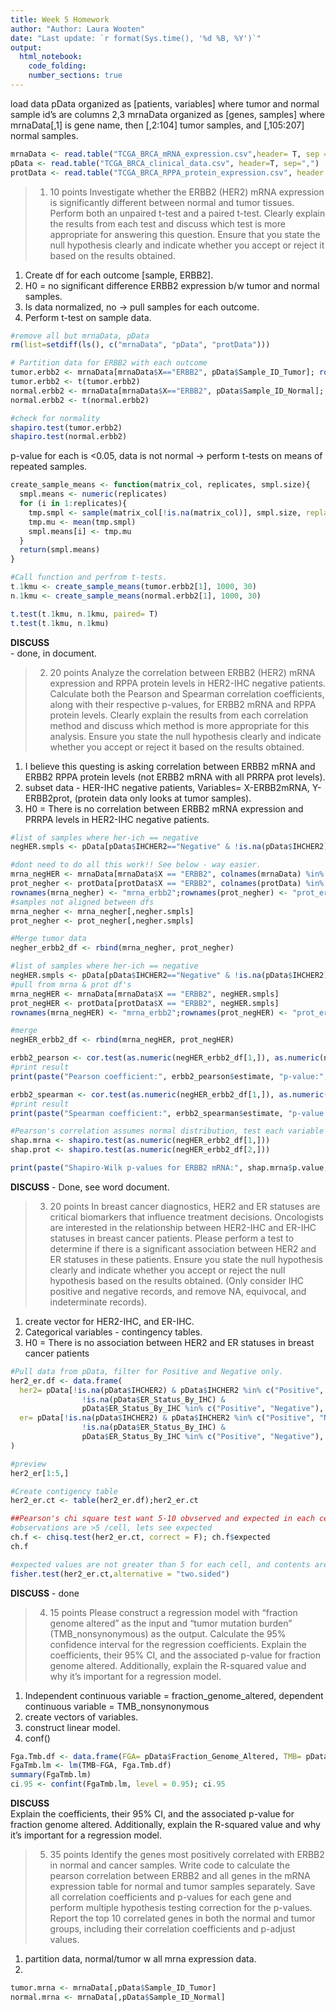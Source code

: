 ```yaml
---
title: Week 5 Homework 
author: "Author: Laura Wooten"
date: "Last update: `r format(Sys.time(), '%d %B, %Y')`" 
output: 
  html_notebook:
    code_folding: 
    number_sections: true
---
```

load data
pData organized as [patients, variables] where tumor and normal sample id's are columns 2,3
mrnaData organized as [genes, samples] where mrnaData[,1] is gene name, then [,2:104] tumor samples, and [,105:207] normal samples.  
```r
mrnaData <- read.table("TCGA_BRCA_mRNA_expression.csv",header= T, sep = ",")
pData <- read.table("TCGA_BRCA_clinical_data.csv", header=T, sep=",")
protData <- read.table("TCGA_BRCA_RPPA_protein_expression.csv", header = T, sep = ",")
```


> 1. 10 points Investigate whether the ERBB2 (HER2) mRNA expression is significantly different between normal and tumor tissues. Perform both an unpaired t-test and a paired t-test. Clearly explain the results from each test and discuss which test is more appropriate for answering this question. Ensure that you state the null hypothesis clearly and indicate whether you accept or reject it based on the results obtained.

1. Create df for each outcome [sample, ERBB2].  
2. H0 = no significant difference ERBB2 expression b/w tumor and normal samples.  
3. Is data normalized, no -> pull samples for each outcome.  
4. Perform t-test on sample data.

```r
#remove all but mrnaData, pData
rm(list=setdiff(ls(), c("mrnaData", "pData", "protData")))
```

```r
# Partition data for ERBB2 with each outcome
tumor.erbb2 <- mrnaData[mrnaData$X=="ERBB2", pData$Sample_ID_Tumor]; rownames(tumor.erbb2) <- "ERBB2"
tumor.erbb2 <- t(tumor.erbb2)
normal.erbb2 <- mrnaData[mrnaData$X=="ERBB2", pData$Sample_ID_Normal]; rownames(normal.erbb2) <- "ERBB2"
normal.erbb2 <- t(normal.erbb2)

#check for normality
shapiro.test(tumor.erbb2)
shapiro.test(normal.erbb2)
```
p-value for each is <0.05, data is not normal -> perform t-tests on means of repeated samples.  

```r
create_sample_means <- function(matrix_col, replicates, smpl.size){
  smpl.means <- numeric(replicates)
  for (i in 1:replicates){
    tmp.smpl <- sample(matrix_col[!is.na(matrix_col)], smpl.size, replace = T) #set to replace so that each sample is independent
    tmp.mu <- mean(tmp.smpl)
    smpl.means[i] <- tmp.mu
  }
  return(smpl.means)
}

```

```r
#Call function and perfrom t-tests.
t.1kmu <- create_sample_means(tumor.erbb2[1], 1000, 30)
n.1kmu <- create_sample_means(normal.erbb2[1], 1000, 30)

t.test(t.1kmu, n.1kmu, paired= T)
t.test(t.1kmu, n.1kmu)

```
**DISCUSS**  
- done, in document.  

>2. 20 points Analyze the correlation between ERBB2 (HER2) mRNA expression and RPPA protein levels in HER2-IHC negative patients. Calculate both the Pearson and Spearman correlation coefficients, along with their respective p-values, for ERBB2 mRNA and RPPA protein levels. Clearly explain the results from each correlation method and discuss which method is more appropriate for this analysis. Ensure you state the null hypothesis clearly and indicate whether you accept or reject it based on the results obtained.

1. I believe this questing is asking correlation between ERBB2 mRNA and ERBB2 RPPA protein levels (not ERBB2 mRNA with all PRRPA prot levels).   
2. subset data - HER-IHC negative patients, Variables= X-ERBB2mRNA, Y-ERBB2prot, (protein data only looks at tumor samples).  
3. H0 = There is no correlation between ERBB2 mRNA expression and PRRPA levels in HER2-IHC negative patients.

```r
#list of samples where her-ich == negative
negHER.smpls <- pData[pData$IHCHER2=="Negative" & !is.na(pData$IHCHER2),"Sample_ID_Tumor"]

#dont need to do all this work!! See below - way easier.
mrna_negHER <- mrnaData[mrnaData$X == "ERBB2", colnames(mrnaData) %in% negHER.smpls] 
prot_negher <- protData[protData$X == "ERBB2", colnames(protData) %in% negher.smpls]
rownames(mrna_negher) <- "mrna_erbb2";rownames(prot_negher) <- "prot_erbb2"
#samples not aligned between dfs
mrna_negher <- mrna_negher[,negher.smpls]
prot_negher <- prot_negher[,negher.smpls]

#Merge tumor data
negher_erbb2_df <- rbind(mrna_negher, prot_negher)

```

```r
#list of samples where her-ich == negative
negHER.smpls <- pData[pData$IHCHER2=="Negative" & !is.na(pData$IHCHER2),"Sample_ID_Tumor"]
#pull from mrna & prot df's
mrna_negHER <- mrnaData[mrnaData$X == "ERBB2", negHER.smpls]
prot_negHER <- protData[protData$X == "ERBB2", negHER.smpls]
rownames(mrna_negHER) <- "mrna_erbb2";rownames(prot_negHER) <- "prot_erbb2"

#merge 
negHER_erbb2_df <- rbind(mrna_negHER, prot_negHER)

erbb2_pearson <- cor.test(as.numeric(negHER_erbb2_df[1,]), as.numeric(negHER_erbb2_df[2,]), method = "pearson")
#print result
print(paste("Pearson coefficient:", erbb2_pearson$estimate, "p-value:", erbb2_pearson$p.value))

erbb2_spearman <- cor.test(as.numeric(negHER_erbb2_df[1,]), as.numeric(negHER_erbb2_df[2,]), method = "spearman")
#print result
print(paste("Spearman coefficient:", erbb2_spearman$estimate, "p-value:", erbb2_spearman$p.value))
```
```r
#Pearson's correlation assumes normal distribution, test each variable for normality
shap.mrna <- shapiro.test(as.numeric(negHER_erbb2_df[1,]))
shap.prot <- shapiro.test(as.numeric(negHER_erbb2_df[2,]))

print(paste("Shapiro-Wilk p-values for ERBB2 mRNA:", shap.mrna$p.value, "and ERBB2 RPPA:", shap.prot$p.value))
```

**DISCUSS**  - Done, see word document.

>3. 20 points In breast cancer diagnostics, HER2 and ER statuses are critical biomarkers that influence treatment decisions. Oncologists are interested in the relationship between HER2-IHC and ER-IHC statuses in breast cancer patients. Please perform a test to determine if there is a significant association between HER2 and ER statuses in these patients. Ensure you state the null hypothesis clearly and indicate whether you accept or reject the null hypothesis based on the results obtained. (Only consider IHC positive and negative records, and remove NA, equivocal, and indeterminate records).

1. create vector for HER2-IHC, and ER-IHC.  
2. Categorical variables - contingency tables.  
3. H0 = There is no association between HER2 and ER statuses in breast cancer patients
```r
#Pull data from pData, filter for Positive and Negative only.
her2_er.df <- data.frame(
  her2= pData[!is.na(pData$IHCHER2) & pData$IHCHER2 %in% c("Positive", "Negative") &
                !is.na(pData$ER_Status_By_IHC) & 
                pData$ER_Status_By_IHC %in% c("Positive", "Negative"), "IHCHER2"],
  er= pData[!is.na(pData$IHCHER2) & pData$IHCHER2 %in% c("Positive", "Negative") &
                !is.na(pData$ER_Status_By_IHC) & 
                pData$ER_Status_By_IHC %in% c("Positive", "Negative"), "ER_Status_By_IHC"]
)

#preview
her2_er[1:5,]

#Create contigency table
her2_er.ct <- table(her2_er.df);her2_er.ct

##Pearson's chi square test want 5-10 obvserved and expected in each cell & contents should be uniform
#observations are >5 /cell, lets see expected
ch.f <- chisq.test(her2_er.ct, correct = F); ch.f$expected
ch.f

#expected values are not greater than 5 for each cell, and contents are not uniform - compare to fishers
fisher.test(her2_er.ct,alternative = "two.sided")

```
**DISCUSS** - done

>4. 15 points Please construct a regression model with “fraction genome altered” as the input and “tumor mutation burden” (TMB_nonsynonymous) as the output. Calculate the 95% confidence interval for the regression coefficients. Explain the coefficients, their 95% CI, and the associated p-value for fraction genome altered. Additionally, explain the R-squared value and why it’s important for a regression model.

1. Independent continuous variable = fraction_genome_altered, dependent continuous variable = TMB_nonsynonymous  
2. create vectors of variables.  
3. construct linear model.  
4. conf()  

```r
Fga.Tmb.df <- data.frame(FGA= pData$Fraction_Genome_Altered, TMB= pData$TMB_nonsynonymous)
FgaTmb.lm <- lm(TMB~FGA, Fga.Tmb.df)
summary(FgaTmb.lm)
ci.95 <- confint(FgaTmb.lm, level = 0.95); ci.95 
```
**DISCUSS**  
Explain the coefficients, their 95% CI, and the associated p-value for fraction genome altered. Additionally, explain the R-squared value and why it’s important for a regression model. 

>5. 35 points Identify the genes most positively correlated with ERBB2 in normal and cancer samples. Write code to calculate the pearson correlation between ERBB2 and all genes in the mRNA expression table for normal and tumor samples separately. Save all correlation coefficients and p-values for each gene and perform multiple hypothesis testing correction for the p-values. Report the top 10 correlated genes in both the normal and tumor groups, including their correlation coefficients and p-adjust values.

1. partition data, normal/tumor w all mrna expression data.  
2. 

```r
tumor.mrna <- mrnaData[,pData$Sample_ID_Tumor]
normal.mrna <- mrnaData[,pData$Sample_ID_Normal]


```

